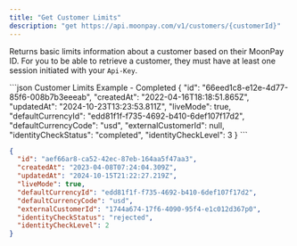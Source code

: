 ```yaml
---
title: "Get Customer Limits"
description: "get https://api.moonpay.com/v1/customers/{customerId}"
---
```


Returns basic limits information about a customer based on their MoonPay ID. For you to be able to retrieve a customer, they must have at least one session initiated with your `Api-Key`.

<CodeGroup>
  ```json Customer Limits Example - Completed
  {
      "id": "66eed1c8-e12e-4d77-85f6-008b7b3eeeab",
      "createdAt": "2022-04-16T18:18:51.865Z",
      "updatedAt": "2024-10-23T13:23:53.811Z",
      "liveMode": true,
      "defaultCurrencyId": "edd81f1f-f735-4692-b410-6def107f17d2",
      "defaultCurrencyCode": "usd",
      "externalCustomerId": null,
      "identityCheckStatus": "completed",
      "identityCheckLevel": 3
  }
  ```

```json Customer Limites Example - Rejected
{
  "id": "aef66ar8-ca52-42ec-87eb-164aa5f47aa3",
  "createdAt": "2023-04-08T07:24:04.309Z",
  "updatedAt": "2024-10-15T21:22:27.219Z",
  "liveMode": true,
  "defaultCurrencyId": "edd81f1f-f735-4692-b410-6def107f17d2",
  "defaultCurrencyCode": "usd",
  "externalCustomerId": "1744a674-17f6-4090-95f4-e1c012d367p0",
  "identityCheckStatus": "rejected",
  "identityCheckLevel": 2
}
```

</CodeGroup>

